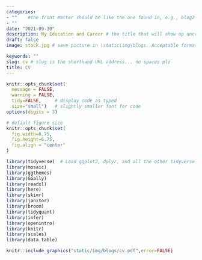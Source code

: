 ```yaml
---
categories:  
- ""    #the front matter should be like the one found in, e.g., blog2.md. It cannot be like the normal Rmd we used
- ""
date: "2021-09-30"
description: My Education and Career # the title that will show up once someone gets to this page
draft: false
image: stock.jpg # save picture in \static\img\blogs. Acceptable formats= jpg, jpeg, or png . Your iPhone pics wont work

keywords: ""
slug: cv # slug is the shorthand URL address... no spaces plz
title: CV
---
```



```r
knitr::opts_chunk$set(
  message = FALSE, 
  warning = FALSE, 
  tidy=FALSE,     # display code as typed
  size="small")   # slightly smaller font for code
options(digits = 3)

# default figure size
knitr::opts_chunk$set(
  fig.width=6.75, 
  fig.height=6.75,
  fig.align = "center"
)
```

```r
library(tidyverse)  # Load ggplot2, dplyr, and all the other tidyverse packages
library(mosaic)
library(ggthemes)
library(GGally)
library(readxl)
library(here)
library(skimr)
library(janitor)
library(broom)
library(tidyquant)
library(infer)
library(openintro)
library(knitr)
library(scales)                         
library(data.table)  
```

```r
knitr::include_graphics("static/img/blogs/cv.pdf",error=FALSE)
```